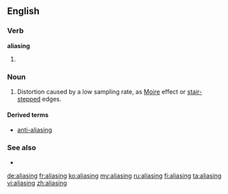 ==English==

===Verb===
'''aliasing'''

# {{present participle of|alias}}

===Noun===
{{en-noun}}

# {{signal processing|graphics|sound recording}} Distortion caused by a low sampling rate, as [[Moire]] effect or [[stair-stepped]] edges.

====Derived terms====
* [[anti-aliasing]]

===See also===
* {{pedia}}

[[de:aliasing]]
[[fr:aliasing]]
[[ko:aliasing]]
[[my:aliasing]]
[[ru:aliasing]]
[[fi:aliasing]]
[[ta:aliasing]]
[[vi:aliasing]]
[[zh:aliasing]]